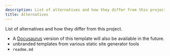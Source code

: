 ```yaml
---
description: List of alternatives and how they differ from this project
title: Alternatives
---
```


List of alternatives and how they differ from this project.

- A [Docusaurus](https://docusaurus.io/) version of this template will also be available in the future.
- unbranded templates from various static site generator tools
- `readme.md`
